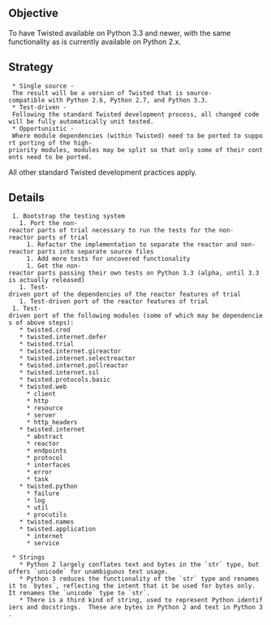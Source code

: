 == Objective ==

To have Twisted available on Python 3.3 and newer, with the same functionality as is currently available on Python 2.x.

== Strategy ==

  * Single source - The result will be a version of Twisted that is source-compatible with Python 2.6, Python 2.7, and Python 3.3.
  * Test-driven - Following the standard Twisted development process, all changed code will be fully automatically unit tested.
  * Opportunistic - Where module dependencies (within Twisted) need to be ported to support porting of the high-priority modules, modules may be split so that only some of their contents need to be ported.

All other standard Twisted development practices apply.

== Details ==

  1. Bootstrap the testing system
    1. Port the non-reactor parts of trial necessary to run the tests for the non-reactor parts of trial
      1. Refactor the implementation to separate the reactor and non-reactor parts into separate source files
      1. Add more tests for uncovered functionality
      1. Get the non-reactor parts passing their own tests on Python 3.3 (alpha, until 3.3 is actually released)
    1. Test-driven port of the dependencies of the reactor features of trial
    1. Test-driven port of the reactor features of trial
  1. Test-driven port of the following modules (some of which may be dependencies of above steps):
    * twisted.cred
    * twisted.internet.defer
    * twisted.trial
    * twisted.internet.gireactor
    * twisted.internet.selectreactor
    * twisted.internet.pollreactor
    * twisted.internet.ssl
    * twisted.protocols.basic
    * twisted.web
      * client
      * http
      * resource
      * server
      * http_headers
    * twisted.internet
      * abstract
      * reactor
      * endpoints
      * protocol
      * interfaces
      * error
      * task
    * twisted.python
      * failure
      * log
      * util
      * procutils
    * twisted.names
    * twisted.application
      * internet
      * service

  * Strings
    * Python 2 largely conflates text and bytes in the `str` type, but offers `unicode` for unambiguous text usage.
    * Python 3 reduces the functionality of the `str` type and renames it to `bytes`, reflecting the intent that it be used for bytes only.  It renames the `unicode` type to `str`.
    * There is a third kind of string, used to represent Python identifiers and docstrings.  These are bytes in Python 2 and text in Python 3.
